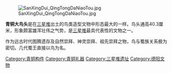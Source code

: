 [[File:SanXingDui_QingTongDaNiaoTou.jpg|right]]

'''青铜大鸟头'''是在[[三星堆|三星堆]]出土的鸟类造型文物中形态最大的一样。鸟头通高40.3厘米，形象颇富雄浑壮伟之气势，是[[三星堆|三星堆]]最具代表性的文物之一。

作为远古时代图腾遗存及自然崇拜、神灵崇拜、祖先崇拜之物，鸟与蜀族关系极为密切。几代蜀王直接以鸟为名。
[[Category:青铜构件|Category:青铜构件]]
[[Category:青铜礼器|Category:青铜礼器]]
[[Category:三星堆遗址|Category:三星堆遗址]]
[[Category:德阳文物|Category:德阳文物]]